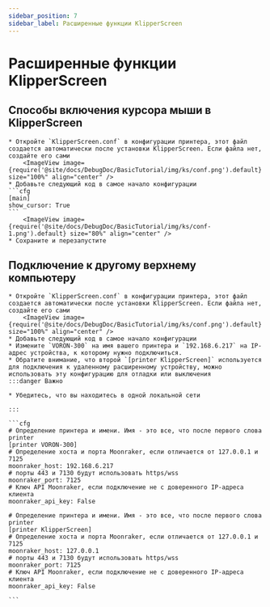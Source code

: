 ```yaml
---
sidebar_position: 7
sidebar_label: Расширенные функции KlipperScreen
---
```


# Расширенные функции KlipperScreen

## Способы включения курсора мыши в KlipperScreen

    * Откройте `KlipperScreen.conf` в конфигурации принтера, этот файл создается автоматически после установки KlipperScreen. Если файла нет, создайте его сами
        <ImageView image={require('@site/docs/DebugDoc/BasicTutorial/img/ks/conf.png').default} size="100%" align="center" />
    * Добавьте следующий код в самое начало конфигурации
    ```cfg
    [main]
    show_cursor: True
    ```
        <ImageView image={require('@site/docs/DebugDoc/BasicTutorial/img/ks/conf-1.png').default} size="80%" align="center" />
    * Сохраните и перезапустите

## Подключение к другому верхнему компьютеру

    * Откройте `KlipperScreen.conf` в конфигурации принтера, этот файл создается автоматически после установки KlipperScreen. Если файла нет, создайте его сами
        <ImageView image={require('@site/docs/DebugDoc/BasicTutorial/img/ks/conf.png').default} size="100%" align="center" />
    * Добавьте следующий код в самое начало конфигурации
    * Измените `VORON-300` на имя вашего принтера и `192.168.6.217` на IP-адрес устройства, к которому нужно подключиться.
    * Обратите внимание, что второй `[printer KlipperScreen]` используется для подключения к удаленному расширенному устройству, можно использовать эту конфигурацию для отладки или выключения
    :::danger Важно

    * Убедитесь, что вы находитесь в одной локальной сети

    :::

    ```cfg
    # Определение принтера и имени. Имя - это все, что после первого слова printer
    [printer VORON-300]
    # Определение хоста и порта Moonraker, если отличается от 127.0.0.1 и 7125
    moonraker_host: 192.168.6.217
    # порты 443 и 7130 будут использовать https/wss
    moonraker_port: 7125
    # Ключ API Moonraker, если подключение не с доверенного IP-адреса клиента
    moonraker_api_key: False

    # Определение принтера и имени. Имя - это все, что после первого слова printer
    [printer KlipperScreen]
    # Определение хоста и порта Moonraker, если отличается от 127.0.0.1 и 7125
    moonraker_host: 127.0.0.1
    # порты 443 и 7130 будут использовать https/wss
    moonraker_port: 7125
    # Ключ API Moonraker, если подключение не с доверенного IP-адреса клиента
    moonraker_api_key: False

    ```
